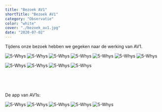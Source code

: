 ```yaml
---
title: "Bezoek AV1"
shortTitle: "Bezoek AV1"
category: "Observatie"
color: "white"
cover: "./bezoek_av1.jpg"
date: "2020-07-02"
---
```


Tijdens onze bezoek hebben we gegeken naar de werking van AV1. 

![5-Whys](https://technation-hr.com/images/stappen/bezoek_av1/2.jpg "5-whys")
![5-Whys](https://technation-hr.com/images/stappen/bezoek_av1/3.jpg "5-whys")
![5-Whys](https://technation-hr.com/images/stappen/bezoek_av1/4.jpg "5-whys")
![5-Whys](https://technation-hr.com/images/stappen/bezoek_av1/9.jpg "5-whys")
![5-Whys](https://technation-hr.com/images/stappen/bezoek_av1/6.jpg "5-whys")
![5-Whys](https://technation-hr.com/images/stappen/bezoek_av1/7.jpg "5-whys")
![5-Whys](https://technation-hr.com/images/stappen/bezoek_av1/8.jpg "5-whys")

![5-Whys](https://technation-hr.com/images/stappen/bezoek_av1/10.jpg "5-whys")
![5-Whys](https://technation-hr.com/images/stappen/bezoek_av1/11.jpg "5-whys")
![5-Whys](https://technation-hr.com/images/stappen/bezoek_av1/12.jpg "5-whys")
![5-Whys](https://technation-hr.com/images/stappen/bezoek_av1/13.jpg "5-whys")

<br />
<br />
<br />

De app van AV1s:

![5-Whys](https://technation-hr.com/images/stappen/bezoek_av1/5.jpg "5-whys")
![5-Whys](https://technation-hr.com/images/stappen/bezoek_av1/1.jpg "5-whys")
![5-Whys](https://technation-hr.com/images/stappen/bezoek_av1/1_1.jpg "5-whys")
![5-Whys](https://technation-hr.com/images/stappen/bezoek_av1/1_2.jpg "5-whys")
![5-Whys](https://technation-hr.com/images/stappen/bezoek_av1/1_3.jpg "5-whys")
